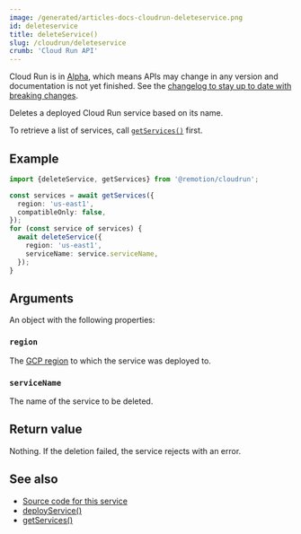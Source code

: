 ```yaml
---
image: /generated/articles-docs-cloudrun-deleteservice.png
id: deleteservice
title: deleteService()
slug: /cloudrun/deleteservice
crumb: 'Cloud Run API'
---
```


<ExperimentalBadge>
  <p>
    Cloud Run is in <a href="/docs/cloudrun-alpha">Alpha</a>, which means APIs may change in any version and documentation is not yet finished. See the <a href="https://remotion.dev/changelog">changelog to stay up to date with breaking changes</a>.
  </p>
</ExperimentalBadge>

Deletes a deployed Cloud Run service based on its name.

To retrieve a list of services, call [`getServices()`](/docs/cloudrun/getservices) first.

## Example

```ts twoslash
import {deleteService, getServices} from '@remotion/cloudrun';

const services = await getServices({
  region: 'us-east1',
  compatibleOnly: false,
});
for (const service of services) {
  await deleteService({
    region: 'us-east1',
    serviceName: service.serviceName,
  });
}
```

## Arguments

An object with the following properties:

### `region`

The [GCP region](/docs/cloudrun/region-selection) to which the service was deployed to.

### `serviceName`

The name of the service to be deleted.

## Return value

Nothing. If the deletion failed, the service rejects with an error.

## See also

- [Source code for this service](https://github.com/remotion-dev/remotion/blob/main/packages/cloudrun/src/api/delete-service.ts)
- [deployService()](/docs/cloudrun/deployservice)
- [getServices()](/docs/cloudrun/getservices)
